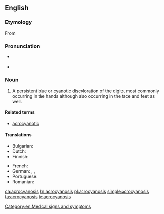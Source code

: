 ==English==

===Etymology===
From {{prefix|acro|cyanosis|lang=en}}

===Pronunciation===
* {{a|US}} {{IPA|/ˈæ.kroʊ.saɪ.ʌ.ˌnoʊ.sɪs/|lang=en}}
* {{audio|En-us-acrocyanosis.ogg|Audio (US)|lang=en}}

===Noun===
{{wikipedia}}
{{en-noun|~|acrocyanoses}}

# {{lb|en|pathology}} A persistent blue or [[cyanotic]] discoloration of the digits, most commonly occurring in the hands although also occurring in the face and feet as well.

====Related terms====
* [[acrocyanotic]]

====Translations====
{{trans-top|acrocyanosis}}
* Bulgarian: {{t|bg|акроцианоза|f|tr=akrocianoza}}
* Dutch: {{t+|nl|acrocyanose}}
* Finnish: {{t|fi|akrosyanoosi}}
{{trans-mid}}
* French: {{t+|fr|acrocyanose}}
* German: {{t|de|Akrozyanose}}, {{t|de|Akroasphyxie}}, {{t|de|Acroasphyxia}}
* Portuguese: {{t|pt|acrocianose}}
* Romanian: {{t+|ro|acrocianoză}}
{{trans-bottom}}

[[Category:en:Medical signs and symptoms]]

[[ca:acrocyanosis]]
[[kn:acrocyanosis]]
[[pl:acrocyanosis]]
[[simple:acrocyanosis]]
[[ta:acrocyanosis]]
[[te:acrocyanosis]]